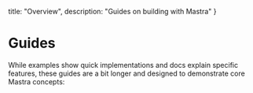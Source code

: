   title: "Overview",
  description: "Guides on building with Mastra"
}


# Guides

While examples show quick implementations and docs explain specific features, these guides are a bit longer and designed to demonstrate core Mastra concepts:

<CardGrid>
    <CardGridItem
      title="AI Recruiter"
      description="Create a workflow that processes candidate resumes and conducts interviews, demonstrating branching logic and LLM integration in Mastra workflows."
      href="./guides/guide/ai-recruiter"
    />
    <CardGridItem
      title="Chef Assistant"
      description="Build an AI chef agent that helps users cook meals with available ingredients, showing how to create interactive agents with custom tools."
      href="./guides/guide/chef-michel"
    />
    <CardGridItem
      title="Research Assistant"
      description="Develop an AI research assistant that analyzes academic papers using Retrieval Augmented Generation (RAG), demonstrating document processing and question answering."
      href="./guides/guide/research-assistant"
    />
    <CardGridItem
      title="Stock Agent"
      description="Implement a simple agent that fetches stock prices, illustrating the basics of creating tools and integrating them with Mastra agents."
      href="./guides/guide/stock-agent"
    />
    <CardGridItem
      title="Notes MCP Server"
      description="Build an AI notes assistant that helps users manage their notes, showing how to create interactive agents with custom tools."
      href="./guides/guide/notes-mcp-server"
    />
</CardGrid>